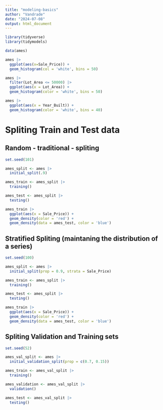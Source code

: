 ```yaml
---
title: "modeling-basics"
author: "Vandrade"
date: "2024-07-08"
output: html_document
---
```


```r
library(tidyverse)
library(tidymodels)

data(ames) 

```

```r

ames |> 
  ggplot(aes(x=Sale_Price)) + 
  geom_histogram(col = 'white', bins = 50)

ames |> 
  filter(Lot_Area <= 50000) |> 
  ggplot(aes(x = Lot_Area)) + 
  geom_histogram(color = 'white', bins = 50)

ames |> 
  ggplot(aes(x = Year_Built)) + 
  geom_histogram(color = 'white', bins = 40)

```

# Spliting Train and Test data

## Random - traditional - spliting
```r

set.seed(101)

ames_split <- ames |> 
  initial_split(.9)

ames_train <- ames_split |> 
  training()

ames_test <- ames_split |> 
  testing()

ames_train |> 
  ggplot(aes(x = Sale_Price)) +
  geom_density(color = 'red') +
  geom_density(data = ames_test, color = 'blue')

```

## Stratified Spliting (maintaning the distribution of a series)

```r

set.seed(100)

ames_split <- ames |> 
  initial_split(prop = 0.9, strata = Sale_Price) 

ames_train <- ames_split |> 
  training()

ames_test <- ames_split |> 
  testing()

ames_train |> 
  ggplot(aes(x = Sale_Price)) +
  geom_density(color = 'red') +
  geom_density(data = ames_test, color = 'blue')

```

## Spliting Validation and Training sets
```r

set.seed(52) 

ames_val_split <- ames |> 
  initial_validation_split(prop = c(0.7, 0.15))

ames_train <- ames_val_split |> 
  training()

ames_validation <- ames_val_split |> 
  validation()

ames_test <- ames_val_split |> 
  testing()

```

















